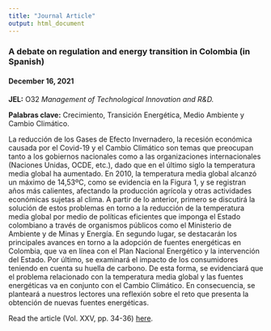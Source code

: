 ```yaml
---
title: "Journal Article"
output: html_document
---
```

### A debate on regulation and energy transition in Colombia (in Spanish)
#### December 16, 2021
**JEL:** O32 *Management of Technological Innovation and R&D.*

**Palabras clave:** Crecimiento, Transición Energética, Medio Ambiente y Cambio Climático.

La reducción de los Gases de Efecto Invernadero, la recesión económica causada por el Covid-19 y el Cambio Climático son temas que preocupan tanto a los gobiernos nacionales como a las organizaciones internacionales (Naciones Unidas, OCDE, etc.), dado que en el último siglo la temperatura media global ha aumentado. En 2010, la temperatura media global alcanzó un máximo de 14,53ºC, como se evidencia en la Figura 1, y se registran años más calientes, afectando la producción agrícola y otras actividades económicas sujetas al clima. A partir de lo anterior, primero se discutirá la solución de estos problemas en torno a la reducción de la temperatura media global por medio de políticas eficientes que imponga el Estado colombiano a través de organismos públicos como el Ministerio de Ambiente y de Minas y Energía. En segundo lugar, se destacarán los principales avances en torno a la adopción de fuentes energéticas en Colombia, que va en línea con el Plan Nacional Energético y la intervención del Estado. Por último, se examinará el impacto de los consumidores teniendo en cuenta su huella de carbono. De esta forma, se evidenciará que el problema relacionado con la temperatura media global y las fuentes energéticas va en conjunto con el Cambio Climático. En consecuencia, se planteará a nuestros lectores una reflexión sobre el reto que presenta la obtención de nuevas fuentes energéticas.

Read the article (Vol. XXV, pp. 34-36) [here](https://philipramirezp.github.io/publications/PhilipRamirez_revsupuestos.pdf).